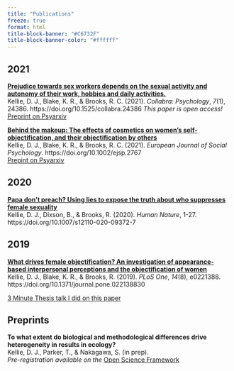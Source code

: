 ```yaml
---
title: "Publications"
freeze: true
format: html
title-block-banner: "#C6732F"
title-block-banner-color: "#ffffff"
---
```


## 2021

[**Prejudice towards sex workers depends on the sexual activity and autonomy of their work, hobbies and daily activities.**](https://doi.org/10.1525/collabra.24386) \
Kellie, D. J., Blake, K. R., & Brooks, R. C. (2021).  *Collabra: Psychology*, *7*(1), 24386. https://doi.org/10.1525/collabra.24386 
*This paper is open access!*  
[Preprint on Psyarxiv](https://doi.org/10.31234/osf.io/zu8q5)

[**Behind the makeup: The effects of cosmetics on women's self‐objectification, and their objectification by others**](https://doi.org/10.1002/ejsp.2767) \
Kellie, D. J., Blake, K. R., & Brooks, R. C. (2021). *European Journal of Social Psychology*. https://doi.org/10.1002/ejsp.2767  
[Prepint on Psyarxiv](https://psyarxiv.com/6uy7z)

## 2020

[**Papa don’t preach? Using lies to expose the truth about who suppresses female sexuality**](https://doi.org/10.1007/s12110-020-09372-7) \
Kellie, D. J., Dixson, B., & Brooks, R. (2020). *Human Nature*, 1-27. https://doi.org/10.1007/s12110-020-09372-7

## 2019

[**What drives female objectification? An investigation of appearance-based interpersonal perceptions and the objectification of women**](https://doi.org/10.1371/journal.pone.022138830) \
Kellie, D. J., Blake, K. R., & Brooks, R. (2019). *PLoS One*, *14*(8), e0221388. https://doi.org/10.1371/journal.pone.022138830  
  
[3 Minute Thesis talk I did on this paper](https://www.youtube.com/watch?v=2f6GijzMCSU)

## Preprints

**To what extent do biological and methodological differences drive heterogeneity in results in ecology?** \
Kellie, D. J., Parker, T., & Nakagawa, S. (in prep).   
*Pre-registration available on the* [Open Science Framework](https://osf.io/n36sx/?view_only=39ab7cd386ba49b0b723fd09fefe3b5d)

